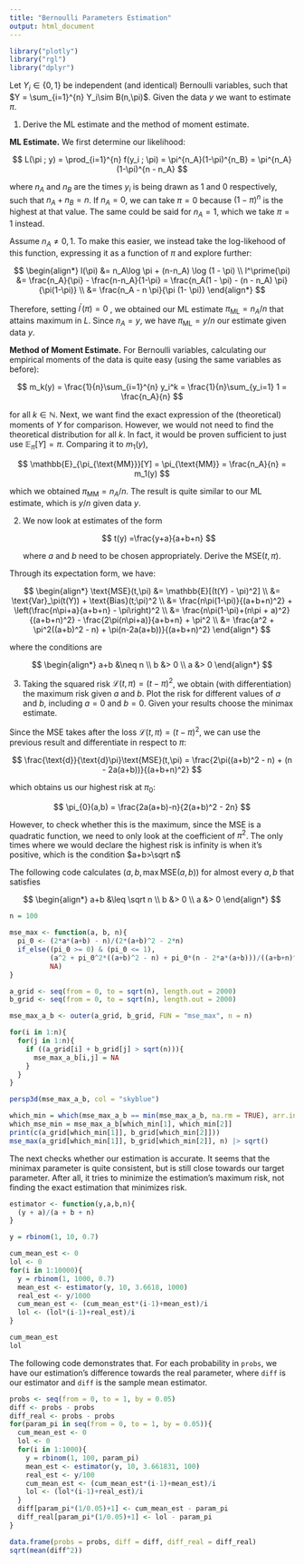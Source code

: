 ```yaml
---
title: "Bernoulli Parameters Estimation"
output: html_document
---
```


```r
library("plotly")
library("rgl")
library("dplyr")
```

Let $Y_i \in \left\{0, 1\right\}$ be independent (and identical) Bernoulli variables, such that $Y = \sum_{i=1}^{n} Y_i\sim B(n,\pi)$. Given the data $y$ we want to estimate $\pi$.

1.  Derive the ML estimate and the method of moment estimate.

**ML Estimate.** We first determine our likelihood:

$$
L(\pi ; y) = \prod_{i=1}^{n} f(y_i ; \pi) = \pi^{n_A}(1-\pi)^{n_B} = \pi^{n_A}(1-\pi)^{n - n_A}
$$

where $n_A$ and $n_B$ are the times $y_i$ is being drawn as 1 and 0 respectively, such that $n_A + n_B = n$. If $n_A =0$, we can take $\pi = 0$ because $(1-\pi)^n$ is the highest at that value. The same could be said for $n_A= 1$, which we take $\pi = 1$ instead.

Assume $n_A \neq 0, 1$. To make this easier, we instead take the log-likehood of this function, expressing it as a function of $\pi$ and explore further:

$$
\begin{align*}
l(\pi) &= n_A\log \pi + (n-n_A) \log (1 - \pi) \\
l^\prime(\pi) &= \frac{n_A}{\pi} - \frac{n-n_A}{1-\pi} = \frac{n_A(1 - \pi) - (n - n_A) \pi}{\pi(1-\pi)} \\
&= \frac{n_A - n \pi}{\pi (1- \pi)}
\end{align*}
$$

Therefore, setting $l^\prime(\pi) = 0$ , we obtained our ML estimate $\pi_{\text{ML}} = n_A/n$ that attains maximum in $L$. Since $n_A=y$, we have $\pi_{\text{ML}} = y/n$ our estimate given data $y$.

**Method of Moment Estimate.** For Bernoulli variables, calculating our empirical moments of the data is quite easy (using the same variables as before):

$$
m_k(y) = \frac{1}{n}\sum_{i=1}^{n} y_i^k = \frac{1}{n}\sum_{y_i=1} 1 = \frac{n_A}{n}
$$

for all $k \in \mathbb{N}$. Next, we want find the exact expression of the (theoretical) moments of $Y$ for comparison. However, we would not need to find the theoretical distribution for all $k$. In fact, it would be proven sufficient to just use $\mathbb{E}_\pi[Y]=\pi$. Comparing it to $m_1(y)$,

$$
\mathbb{E}_{\pi_{\text{MM}}}[Y] = \pi_{\text{MM}} = \frac{n_A}{n} = m_1(y)
$$

which we obtained $\pi_{\text{MM}} = n_A/n$. The result is quite similar to our ML estimate, which is $y/n$ given data $y$.

2.  We now look at estimates of the form

    $$
    t(y) =\frac{y+a}{a+b+n}
    $$

    where $a$ and $b$ need to be chosen appropriately. Derive the $\text{MSE}(t,\pi)$.

Through its expectation form, we have:

$$
\begin{align*}
\text{MSE}(t,\pi) &= \mathbb{E}[(t(Y) - \pi)^2] \\
&= \text{Var}_\pi(t(Y)) + \text{Bias}(t;\pi)^2 \\
&= \frac{n\pi(1-\pi)}{(a+b+n)^2} + \left(\frac{n\pi+a}{a+b+n} - \pi\right)^2 \\
&= \frac{n\pi(1-\pi)+(n\pi + a)^2}{(a+b+n)^2} - \frac{2\pi(n\pi+a)}{a+b+n} + \pi^2 \\
&= \frac{a^2 + \pi^2((a+b)^2 - n) + \pi(n-2a(a+b))}{(a+b+n)^2}
\end{align*} 
$$

where the conditions are

$$
\begin{align*}
a+b &\neq n \\
b &> 0 \\
a &> 0
\end{align*}
$$

3.  Taking the squared risk $\mathcal{L}(t,\pi)=(t-\pi)^2$, we obtain (with differentiation) the maximum risk given $a$ and $b$. Plot the risk for different values of $a$ and $b$, including $a=0$ and $b = 0$. Given your results choose the minimax estimate.

Since the $\text{MSE}$ takes after the loss $\mathcal{L}(t,\pi) = (t-\pi)^2$, we can use the previous result and differentiate in respect to $\pi$:

$$
\frac{\text{d}}{\text{d}\pi}\text{MSE}(t,\pi) = \frac{2\pi((a+b)^2 - n) + (n - 2a(a+b))}{(a+b+n)^2}
$$

which obtains us our highest risk at $\pi_0$:

$$
\pi_{0}(a,b) = \frac{2a(a+b)-n}{2(a+b)^2 - 2n}
$$

However, to check whether this is the maximum, since the MSE is a quadratic function, we need to only look at the coefficient of $\pi^2$. The only times where we would declare the highest risk is infinity is when it's positive, which is the condition $a+b>\sqrt n$

The following code calculates $(a,b,\max \text{MSE} (a,b))$ for almost every $a,b$ that satisfies

$$
\begin{align*}
a+b &\leq \sqrt n \\
b &> 0 \\
a &> 0
\end{align*}
$$

```r
n = 100

mse_max <- function(a, b, n){
  pi_0 <- (2*a*(a+b) - n)/(2*(a+b)^2 - 2*n)
  if_else((pi_0 >= 0) & (pi_0 <= 1),
          (a^2 + pi_0^2*((a+b)^2 - n) + pi_0*(n - 2*a*(a+b)))/((a+b+n)^2),
          NA)
}

a_grid <- seq(from = 0, to = sqrt(n), length.out = 2000)
b_grid <- seq(from = 0, to = sqrt(n), length.out = 2000)

mse_max_a_b <- outer(a_grid, b_grid, FUN = "mse_max", n = n)

for(i in 1:n){
  for(j in 1:n){
    if ((a_grid[i] + b_grid[j] > sqrt(n))){
      mse_max_a_b[i,j] = NA
    }
  }
}

persp3d(mse_max_a_b, col = "skyblue")
```

```r
which_min = which(mse_max_a_b == min(mse_max_a_b, na.rm = TRUE), arr.ind = TRUE) 
which_mse_min = mse_max_a_b[which_min[1], which_min[2]]
print(c(a_grid[which_min[1]], b_grid[which_min[2]]))
mse_max(a_grid[which_min[1]], b_grid[which_min[2]], n) |> sqrt()
```

The next checks whether our estimation is accurate. It seems that the minimax parameter is quite consistent, but is still close towards our target parameter. After all, it tries to minimize the estimation's maximum risk, not finding the exact estimation that minimizes risk.

```r
estimator <- function(y,a,b,n){
  (y + a)/(a + b + n)
}

y = rbinom(1, 10, 0.7)

cum_mean_est <- 0
lol <- 0
for(i in 1:10000){
  y = rbinom(1, 1000, 0.7)
  mean_est <- estimator(y, 10, 3.6618, 1000)
  real_est <- y/1000
  cum_mean_est <- (cum_mean_est*(i-1)+mean_est)/i
  lol <- (lol*(i-1)+real_est)/i
}

cum_mean_est
lol
```

The following code demonstrates that. For each probability in `probs`, we have our estimation's difference towards the real parameter, where `diff` is our estimator and `diff` is the sample mean estimator.

```r

probs <- seq(from = 0, to = 1, by = 0.05)
diff <- probs - probs
diff_real <- probs - probs
for(param_pi in seq(from = 0, to = 1, by = 0.05)){
  cum_mean_est <- 0
  lol <- 0
  for(i in 1:1000){
    y = rbinom(1, 100, param_pi)
    mean_est <- estimator(y, 10, 3.661831, 100)
    real_est <- y/100
    cum_mean_est <- (cum_mean_est*(i-1)+mean_est)/i
    lol <- (lol*(i-1)+real_est)/i
  }
  diff[param_pi*(1/0.05)+1] <- cum_mean_est - param_pi
  diff_real[param_pi*(1/0.05)+1] <- lol - param_pi
}

data.frame(probs = probs, diff = diff, diff_real = diff_real)
sqrt(mean(diff^2))
```
